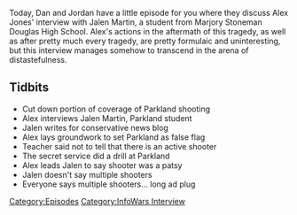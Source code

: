 {{DEFAULTSORT:
    #_EPISODE_0132:Minisode
}}{{Episode
    | title           = Minisode
    | caption         = Listen to this episode on [https://knowledgefight.libsyn.com/knowledge-fight-minisode Libsyn] [https://open.spotify.com/episode/56g24vZR7g8WRiI0zCC0vp Spotify]
    | episodeNumber   = 132
    | length          = 00:33:03
    | airDate         = February 28, 2018
    | episodeType     = [[:Category:InfoWars Interview|InfoWars Interview]]
    | appearance      = [[Jalen Martin]]
    | previousEpisode = [[131: David Lynch Interview]]
    | nextEpisode     = [[133: Operation Paul Revere]]
}}

{{Stub}}

Today, Dan and Jordan have a little episode for you where they discuss Alex Jones' interview with Jalen Martin, a student from Marjory Stoneman Douglas High School. Alex's actions in the aftermath of this tragedy, as well as after pretty much every tragedy, are pretty formulaic and uninteresting, but this interview manages somehow to transcend in the arena of distastefulness.

==Tidbits==

*Cut down portion of coverage of Parkland shooting
*Alex interviews Jalen Martin, Parkland student
*Jalen writes for conservative news blog
*Alex lays groundwork to set Parkland as false flag
*Teacher said not to tell that there is an active shooter
*The secret service did a drill at Parkland
*Alex leads Jalen to say shooter was a patsy
*Jalen doesn't say multiple shooters
*Everyone says multiple shooters... long ad plug

[[Category:Episodes]]
[[Category:InfoWars Interview]]
